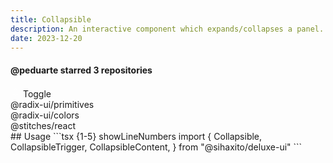 ---
title: Collapsible
description: An interactive component which expands/collapses a panel.
date: 2023-12-20
---
<Preview>
  <Collapsible
      className="space-y-2"
    >
      <div className="flex items-center justify-between gap-2 px-4">
        <h4 className="text-sm font-semibold">
          @peduarte starred 3 repositories
        </h4>
        <CollapsibleTrigger className="rounded-lg h-6 w-6 p-2 flex items-center justify-center bg-neutral-100 dark:bg-neutral-800">
            <svg xmlns="http://www.w3.org/2000/svg" width="16" height="16" fill="#ffffff" viewBox="0 0 256 256"><path d="M181.66,170.34a8,8,0,0,1,0,11.32l-48,48a8,8,0,0,1-11.32,0l-48-48a8,8,0,0,1,11.32-11.32L128,212.69l42.34-42.35A8,8,0,0,1,181.66,170.34Zm-96-84.68L128,43.31l42.34,42.35a8,8,0,0,0,11.32-11.32l-48-48a8,8,0,0,0-11.32,0l-48,48A8,8,0,0,0,85.66,85.66Z"></path></svg>
            <span className="sr-only">Toggle</span>
        </CollapsibleTrigger>
      </div>
      <div className="rounded-md border dark:border-neutral-800 px-4 py-3 font-mono text-sm">
        @radix-ui/primitives
      </div>
      <CollapsibleContent className="p-0 space-y-2 data-[state=open]:animate-collapsible-down transition-all data-[state=closed]:animate-collapsible-up">
        <div className="rounded-md border dark:border-neutral-800 px-4 py-3 font-mono text-sm">
          @radix-ui/colors
        </div>
        <div className="rounded-md border dark:border-neutral-800 px-4 py-3 font-mono text-sm">
          @stitches/react
        </div>
      </CollapsibleContent>
    </Collapsible>
</Preview>
## Usage
```tsx {1-5} showLineNumbers
import {
  Collapsible,
  CollapsibleTrigger,
  CollapsibleContent,
} from "@sihaxito/deluxe-ui"
``` 
